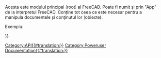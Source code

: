 <languages/>
{{VeryImportantMessage|(October 2019) Do not edit this page. The information is incomplete and outdated. For the latest API, see the [https://www.freecadweb.org/api autogenerated API documentation], or generate the documentation yourself, see [[Source documentation|Source documentation]].}}

Acesta este modulul principal (root) al FreeCAD. Poate fi numit și prin "App" de la interpretul FreeCAD. Conține tot ceea ce este necesar pentru a manipula documentele și conținutul lor (obiecte).

Exempluː
{{Code|code=
import FreeCAD
print FreeCAD.listDocuments()
mydoc = FreeCAD.activeDocument()
}}
       	  		
<div class="mw-translate-fuzzy">
{{APIFunction | ConfigDump | | Imprimă un dicționar care conține întregul mediu de configurare al FreeCAD }}

{{APIFunction | ConfigGet | [string] | Returnează valoarea tastei date. Dacă nu este dată nici o tastă, configurația completă este returnată | Un șir.}}

{{APIFunction | ConfigSet | string, string | Setați cheia dată (primul șir) la valoarea dată (al doilea șir) .| }}

{{APIFunction | Versiunea | |Imprimă versiunea FreeCAD. | }}



{{APIFunction | activeDocument | | Returnați documentul activ sau Niciunul dacă nu există document activ. | Un document FreeCAD.}}


{{APIFunction | addExportType | string, string | Adaugă un nou tip de fișier de export în FreeCAD. Primul șir trebuie formatat ca în acest exemplu: "Document Word (* .doc)". Al doilea șir este numele unui script / modul python care conține o funcție de export ()|}}


{{APIFunction | addImportType | șir, șir | Adaugă un nou tip de fișier de import în FreeCAD, funcționează la fel ca addExportType, modulul de manipulare python trebuie să conțină o funcție open () și / sau o funcție import ().|  }}


{{APIFunction | closeDocument | Denumire document | Închide documentul dat | }}

{{APIFunction | getDocument | Nume document | Returnează un document sau ridică o excepție dacă nu există nici un document cu numele dat. |}}

{{APIFunction | getExportType | string | Returnează numele modulului care poate exporta tipul de fișier specificat. | Un șir text.}}

{{APIFunction | getImportType | string | Returnează numele modulului care poate importa tipul de fișier specificat. | Un șir.}}


{{APIFunction | listDocuments | | Returnează un dicționar de nume și indicatori de obiecte din toate documentele. | Un dicționar de nume și indicatori de obiect.}}
{{APIFunction | newDocument | [string] | Creează și returnează un nou document cu un nume dat. Numele documentului trebuie să fie unic, care este verificat automat. Dacă nu este furnizat niciun nume, documentul va fi denumit "Untitled". |Documentul nou creat.}}

{{APIFunction | open | string | Vezi openDocument | }}

{{APIFunction | openDocument | filepath | Creează și returnează un document și încarcă un fișier proiect în document. Argumentul string trebuie să indice un fișier existent. Dacă fișierul nu există sau fișierul nu poate fi încărcat, o excepție I / O este aruncată. În acest caz, documentul creat este păstrat, dar va fi gol. | Documentul FreeCAD deschis.}}

{{APIFunction | setActiveDocument | Nume document | Setați documentul activ după numele acestuia. | }}
</div>

{{Userdocnavi{{#translation:}}}}
[[Category:API{{#translation:}}]]
[[Category:Poweruser Documentation{{#translation:}}]]
{{clear}}